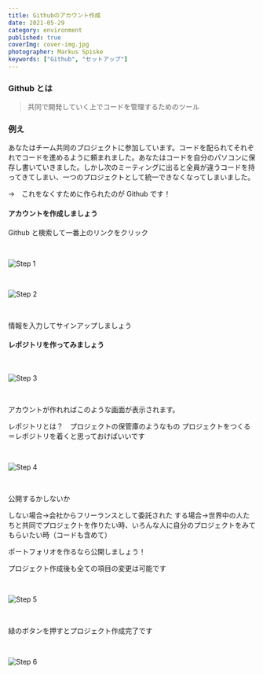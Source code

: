 ```yaml
---
title: Githubのアカウント作成
date: 2021-05-29
category: environment
published: true
coverImg: cover-img.jpg
photographer: Markus Spiske
keywords: ["Github", "セットアップ"]
---
```


### Github とは

> 共同で開発していく上でコードを管理するためのツール

### 例え

あなたはチーム共同のプロジェクトに参加しています。コードを配られてそれぞれでコードを進めるように頼まれました。あなたはコードを自分のパソコンに保存し書いていきました。しかし次のミーティングに出ると全員が違うコードを持ってきてしまい、一つのプロジェクトとして統一できなくなってしまいました。

->　これをなくすために作られたのが Github です！

#### アカウントを作成しましょう

Github と検索して一番上のリンクをクリック

<br />

![Step 1](step1.png)

<br />

![Step 2](step2.png)

<br />

情報を入力してサインアップしましょう

#### レポジトリを作ってみましょう

<br />

![Step 3](step3.png)

<br />

アカウントが作れればこのような画面が表示されます。

レポジトリとは？　プロジェクトの保管庫のようなもの
プロジェクトをつくる＝レポジトリを着くと思っておけばいいです

<br />

![Step 4](step4.png)

<br />

公開するかしないか

しない場合->会社からフリーランスとして委託された
する場合->世界中の人たちと共同でプロジェクトを作りたい時、いろんな人に自分のプロジェクトをみてもらいたい時（コードも含めて）

ポートフォリオを作るなら公開しましょう！

プロジェクト作成後も全ての項目の変更は可能です

<br />

![Step 5](step5.png)

<br />

緑のボタンを押すとプロジェクト作成完了です

<br />

![Step 6](step6.png)
